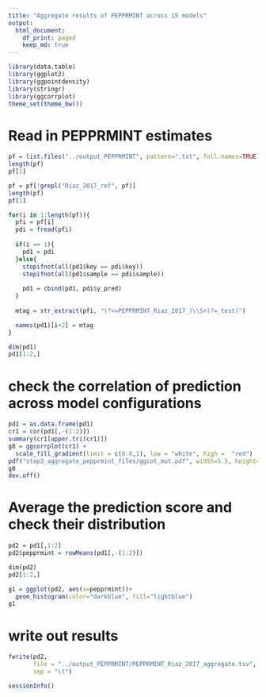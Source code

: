 ```yaml
---
title: "Aggregate results of PEPPRMINT across 15 models"
output:
  html_document:
    df_print: paged
    keep_md: true
---
```


```r

library(data.table)
library(ggplot2)
library(ggpointdensity)
library(stringr)
library(ggcorrplot)
theme_set(theme_bw())
```


# Read in PEPPRMINT estimates
```r
pf = list.files("../output_PEPPRMINT", pattern=".txt", full.names=TRUE)
length(pf)
pf[1]

pf = pf[!grepl("Riaz_2017_ref", pf)]
length(pf)
pf[1]

for(i in 1:length(pf)){
  pfi = pf[i]
  pdi = fread(pfi)
  
  if(i == 1){
    pd1 = pdi
  }else{
    stopifnot(all(pd1$key == pdi$key))
    stopifnot(all(pd1$sample == pdi$sample))
    
    pd1 = cbind(pd1, pdi$y_pred)
  }
  
  mtag = str_extract(pfi, "(?<=PEPPRMINT_Riaz_2017_)\\S+(?=_test)")

  names(pd1)[i+2] = mtag
}

dim(pd1)
pd1[1:2,]
```

# check the correlation of prediction across model configurations
```r
pd1 = as.data.frame(pd1)
cr1 = cor(pd1[,-(1:2)])
summary(cr1[upper.tri(cr1)])
g0 = ggcorrplot(cr1) + 
  scale_fill_gradient(limit = c(0.8,1), low = "white", high =  "red")
pdf("step3_aggregate_pepprmint_files/ggcot_mut.pdf", width=5.5, height=5)
g0
dev.off()
```

# Average the prediction score and check their distribution
```r
pd2 = pd1[,1:2]
pd2$pepprmint = rowMeans(pd1[,-(1:2)])

dim(pd2)
pd2[1:2,]

g1 = ggplot(pd2, aes(x=pepprmint))+
  geom_histogram(color="darkblue", fill="lightblue")
g1
```

# write out results
```r
fwrite(pd2, 
       file = "../output_PEPPRMINT/PEPPRMINT_Riaz_2017_aggregate.tsv", 
       sep = "\t")
```

```r
sessionInfo()
```
